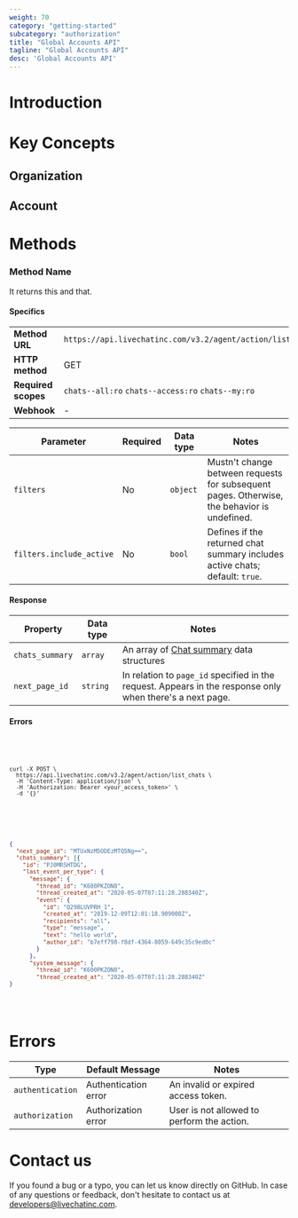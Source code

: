 ```yaml
---
weight: 70
category: "getting-started"
subcategory: "authorization"
title: "Global Accounts API"
tagline: "Global Accounts API"
desc: 'Global Accounts API'
---
```


# Introduction

<!--
- What this API is for
- When to use it
- Versioning
- Authorization/limits etc.
 -->

# Key Concepts

<!-- You can use this section to describe different data structures that are important in this API reference
Nice reference: https://developers.livechat.com/docs/extending-chat-widget/customer-sdk/#key-concepts -->

## Organization

## Account

# Methods

<Section>
<Text>

### Method Name

It returns this and that.

#### Specifics

<!-- Adjust the table according to your needs-->

|                     |                                                            |
| ------------------- | ---------------------------------------------------------- |
| **Method URL**      | `https://api.livechatinc.com/v3.2/agent/action/list_chats` |
| **HTTP method**     | GET                                                        |
| **Required scopes** | `chats--all:ro` `chats--access:ro` `chats--my:ro`          |
| **Webhook**         | -                                                          |

| Parameter                | Required | Data type | Notes                                                                                       |
| ------------------------ | -------- | --------- | ------------------------------------------------------------------------------------------- |
| `filters`                | No       | `object`  | Mustn't change between requests for subsequent pages. Otherwise, the behavior is undefined. |
| `filters.include_active` | No       | `bool`    | Defines if the returned chat summary includes active chats; default: `true`.                |

#### Response

| Property        | Data type | Notes                                                                                                     |
| --------------- | --------- | --------------------------------------------------------------------------------------------------------- |
| `chats_summary` | `array`   | An array of [Chat summary](#chat-summaries) data structures                                               |
| `next_page_id`  | `string`  | In relation to `page_id` specified in the request. Appears in the response only when there's a next page. |

#### Errors

<!-- If there are method-specific errors, this is a good place to add them. -->

</Text>
<Code>
<CodeSample path={'REQUEST'}>

```shell
curl -X POST \
  https://api.livechatinc.com/v3.2/agent/action/list_chats \
  -H 'Content-Type: application/json' \
  -H 'Authorization: Bearer <your_access_token>' \
  -d '{}'
```

</CodeSample>
<CodeResponse>

```json
{
  "next_page_id": "MTUxNzM5ODEzMTQ5Ng==",
  "chats_summary": [{
    "id": "PJ0MRSHTDG",
    "last_event_per_type": {
      "message": {
        "thread_id": "K600PKZON8",
        "thread_created_at": "2020-05-07T07:11:28.288340Z",
        "event": {
          "id": "Q298LUVPRH_1",
          "created_at": "2019-12-09T12:01:18.909000Z",
          "recipients": "all",
          "type": "message",
          "text": "hello world",
          "author_id": "b7eff798-f8df-4364-8059-649c35c9ed0c"
        }
      },
      "system_message": {
        "thread_id": "K600PKZON8",
        "thread_created_at": "2020-05-07T07:11:28.288340Z"
}
```

</CodeResponse>
</Code>
</Section>

# Errors

| Type             | Default Message      | Notes                                      |
| ---------------- | -------------------- | ------------------------------------------ |
| `authentication` | Authentication error | An invalid or expired access token.        |
| `authorization`  | Authorization error  | User is not allowed to perform the action. |

# Contact us

If you found a bug or a typo, you can let us know directly on GitHub.
In case of any questions or feedback, don't hesitate to contact us at [developers@livechatinc.com](mailto:developers@livechatinc.com).
